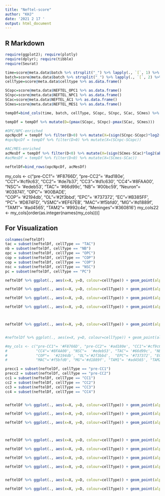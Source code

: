 ```yaml
---
title: "Neftel-score"
author: "KHJ"
date: '2021 2 17 '
output: html_document
---
```


## R Markdown
```r
require(ggplot2); require(plotly)
require(dplyr); require(tibble)
require(Seurat)

time=score@meta.data$batch %>% strsplit("_") %>% lapply(., `[`, 1) %>% as.character() %>% as.data.frame()
batch=score@meta.data$batch %>% strsplit("_") %>% lapply(., `[`, 2) %>% as.character() %>% as.data.frame()
cellType=score@meta.data$celltype %>% as.data.frame()

SCopc=score@meta.data$NEFTEL_OPC1 %>% as.data.frame()
SCnpc=score@meta.data$NEFTEL_NPC1 %>% as.data.frame()
SCac=score@meta.data$NEFTEL_AC1 %>% as.data.frame()
SCmes=score@meta.data$NEFTEL_MES1 %>% as.data.frame()

tempDf=bind_cols(time, batch, cellType, SCopc, SCnpc, SCac, SCmes) %>% setNames(c("time","rep", "cellType", "SCopc", "SCnpc", "SCac", "SCmes"))

tempDf = tempDf %>% mutate(D=(pmax(SCopc, SCnpc)-pmax(SCac, SCmes)))

#OPC/NPC-enriched
opcNpcDf = tempDf %>% filter(D>0) %>% mutate(X=(sign(SCnpc-SCopc)*log2(abs(SCnpc-SCopc)+1)))
#opcNpcDf = tempDf %>% filter(D>0) %>% mutate(X=(SCnpc-SCopc))

#AC/MES-enriched
acMesDf = tempDf %>% filter(D<0) %>% mutate(X=(sign(SCmes-SCac)*log2(abs(SCmes-SCac)+1)))
#acMesDf = tempDf %>% filter(D<0) %>% mutate(X=(SCmes-SCac))

neftelDf=bind_rows(opcNpcDf, acMesDf)
```
my_cols <- c("pre-CC1"= '#F8766D', "pre-CC2"= '#ad180e', "CC1"='#cf9c63', "CC2"= '#de7b37', "CC3"='#d1c630', 
             "CC4"='#8FAA00', "NSC"=  '#edeb53', "TAC"= '#66d99c', "NB"=  '#00bc59', "Neuron"= '#038741', "OPC"= '#00BADE',  
             "COP"=  '#2194db', "OL"='#2f3bbd',  "EPC"= '#737372', "EC"='#B385FF', "PC"= '#D874FD', "VSMC"='#EF67EB', 
             "MAC"='#f5bfd0', "MG"='#d1889f', "TAM1"= '#ad4565', "TAM2"= '#992c4e', "Meninges"='#360816')
my_cols22 <- my_cols[order(as.integer(names(my_cols)))]

## For Visualization
```r
colnames(neftelDf)
tac = subset(neftelDf, cellType == "TAC")
nb = subset(neftelDf, cellType == "NB")
opc = subset(neftelDf, cellType == "OPC")
cop = subset(neftelDf, cellType == "COP")
cop = subset(neftelDf, cellType == "COP")
nsc = subset(neftelDf, cellType == "NSC")
pc = subset(neftelDf, cellType == "PC")

neftelDf %>% ggplot(., aes(x=X, y=D, colour=cellType)) + geom_point(alpha=0.3, size=0.5, color='#c4c4c2')+ geom_point(data=tac, aes(X, D), color=c('#66d99c'), size=0.5) + geom_point(data=nb, aes(X, D), color=c('#00bc59'), size=0.5) + theme_bw() + coord_fixed(xlim=c(-1.5,1.5), ylim=c(-1.5,1.5)) + geom_vline(xintercept = 0, linetype="dotted") +geom_hline(yintercept = 0, linetype="dotted") + labs(x = "Meta-module score", y = "Meta-module score")

neftelDf %>% ggplot(., aes(x=X, y=D, colour=cellType)) + geom_point(alpha=0.3, size=0.5, color='#c4c4c2')+ geom_point(data=opc, aes(X, D), color=c('#00BADE'), size=0.5) + geom_point(data=cop, aes(X, D), color=c('#2194db'), size=0.5) + theme_bw() + coord_fixed(xlim=c(-1.5,1.5), ylim=c(-1.5,1.5)) + geom_vline(xintercept = 0, linetype="dotted") +geom_hline(yintercept = 0, linetype="dotted") + labs(x = "Meta-module score", y = "Meta-module score")

neftelDf %>% ggplot(., aes(x=X, y=D, colour=cellType)) + geom_point(alpha=0.3, size=0.5, color='#c4c4c2')+ geom_point(data=nsc, aes(X, D), color=c('#edeb53'), size=0.5) + theme_bw() + coord_fixed(xlim=c(-1.5,1.5), ylim=c(-1.5,1.5)) + geom_vline(xintercept = 0, linetype="dotted") +geom_hline(yintercept = 0, linetype="dotted") + labs(x = "Meta-module score", y = "Meta-module score")

neftelDf %>% ggplot(., aes(x=X, y=D, colour=cellType)) + geom_point(alpha=0.3, size=0.5, color='#c4c4c2')+ geom_point(data=pc, aes(X, D), color=c('#D874FD'), size=0.5) + theme_bw() + coord_fixed(xlim=c(-1.5,1.5), ylim=c(-1.5,1.5)) + geom_vline(xintercept = 0, linetype="dotted") +geom_hline(yintercept = 0, linetype="dotted") + labs(x = "Meta-module score", y = "Meta-module score")



neftelDf %>% ggplot(., aes(x=X, y=D, colour=cellType)) + geom_point(alpha=0.3, size=0.5, color='#c4c4c2')+ geom_point(data=tac, aes(X, D), color=c('#66d99c'), size=0.5) + geom_point(data=nb, aes(X, D), color=c('#00bc59'), size=0.5) + geom_point(data=opc, aes(X, D), color=c('#00BADE'), size=0.5) + geom_point(data=cop, aes(X, D), color=c('#2194db'), size=0.5) + geom_point(data=nsc, aes(X, D), color=c('#edeb53'), size=0.5) + geom_point(data=pc, aes(X, D), color=c('#D874FD'), size=0.5)  + theme_bw() + coord_fixed(xlim=c(-1.5,1.5), ylim=c(-1.5,1.5)) + geom_vline(xintercept = 0, linetype="dotted") +geom_hline(yintercept = 0, linetype="dotted") + labs(x = "Meta-module score", y = "Meta-module score")


#neftelDf %>% ggplot(., aes(x=X, y=D, colour=cellType)) + geom_point(alpha=0.8, size=1) + theme_bw() + facet_wrap(cellType ~ ., ncol=3) + coord_fixed(xlim=c(-1.5,1.5), ylim=c(-1.5,1.5)) ++
```
```r

#my_cols <- c("pre-CC1"= '#F8766D', "pre-CC2"= '#ad180e', "CC1"='#cf9c63', "CC2"= '#de7b37', "CC3"='#d1c630', 
#             "CC4"='#8FAA00', "NSC"=  '#edeb53', "TAC"= '#66d99c', "NB"=  '#00bc59', "Neuron"= '#038741', "OPC"= '#00BADE',  
#             "COP"=  '#2194db', "OL"='#2f3bbd',  "EPC"= '#737372', "EC"='#B385FF', "PC"= '#D874FD', "VSMC"='#EF67EB', 
#             "MAC"='#f5bfd0', "MG"='#d1889f', "TAM1"= '#ad4565', "TAM2"= '#992c4e', "Meninges"='#360816')

precc1 = subset(neftelDf, cellType == "pre-CC1")
precc2 = subset(neftelDf, cellType == "pre-CC2")
cc1 = subset(neftelDf, cellType == "CC1")
cc2 = subset(neftelDf, cellType == "CC2")
cc3 = subset(neftelDf, cellType == "CC3")
cc4 = subset(neftelDf, cellType == "CC4")


neftelDf %>% ggplot(., aes(x=X, y=D, colour=cellType)) + geom_point(alpha=0.3, size=0.5, color='#c4c4c2')+ geom_point(data=cc1, aes(X, D), color=c('#cf9c63'), size=0.5) + geom_point(data=cc2, aes(X, D), color=c('#de7b37'), size=0.5) + theme_bw() + coord_fixed(xlim=c(-1.5,1.5), ylim=c(-1.5,1.5)) + geom_vline(xintercept = 0, linetype="dotted") +geom_hline(yintercept = 0, linetype="dotted") + labs(x = "Meta-module score", y = "Meta-module score")

neftelDf %>% ggplot(., aes(x=X, y=D, colour=cellType)) + geom_point(alpha=0.3, size=0.5, color='#c4c4c2') + geom_point(data=cc3, aes(X, D), color=c('#d1c630'), size=0.5) + geom_point(data=cc4, aes(X, D), color=c('#8FAA00'), size=0.5) + theme_bw() + coord_fixed(xlim=c(-1.5,1.5), ylim=c(-1.5,1.5)) + geom_vline(xintercept = 0, linetype="dotted") +geom_hline(yintercept = 0, linetype="dotted") + labs(x = "Meta-module score", y = "Meta-module score")

neftelDf %>% ggplot(., aes(x=X, y=D, colour=cellType)) + geom_point(alpha=0.3, size=0.5, color='#c4c4c2')+ geom_point(data=precc1, aes(X, D), color=c('#F8766D'), size=0.5) + geom_point(data=precc2, aes(X, D), color=c('#ad180e'), size=0.5) + theme_bw() + coord_fixed(xlim=c(-1.5,1.5), ylim=c(-1.5,1.5)) + geom_vline(xintercept = 0, linetype="dotted") +geom_hline(yintercept = 0, linetype="dotted") + labs(x = "Meta-module score", y = "Meta-module score")



neftelDf %>% ggplot(., aes(x=X, y=D, colour=cellType)) + geom_point(alpha=0.3, size=0.5, color='#c4c4c2')+ geom_point(data=cc1, aes(X, D), color=c('#cf9c63'), size=0.5) + theme_bw() + coord_fixed(xlim=c(-1.5,1.5), ylim=c(-1.5,1.5)) + geom_vline(xintercept = 0, linetype="dotted") +geom_hline(yintercept = 0, linetype="dotted") + labs(x = "Meta-module score", y = "Meta-module score")

neftelDf %>% ggplot(., aes(x=X, y=D, colour=cellType)) + geom_point(alpha=0.3, size=0.5, color='#c4c4c2')+ geom_point(data=cc2, aes(X, D), color=c('#de7b37'), size=0.5) + theme_bw() + coord_fixed(xlim=c(-1.5,1.5), ylim=c(-1.5,1.5)) + geom_vline(xintercept = 0, linetype="dotted") +geom_hline(yintercept = 0, linetype="dotted") + labs(x = "Meta-module score", y = "Meta-module score")

neftelDf %>% ggplot(., aes(x=X, y=D, colour=cellType)) + geom_point(alpha=0.3, size=0.5, color='#c4c4c2')+ geom_point(data=cc3, aes(X, D), color=c('#d1c630'), size=0.5) + theme_bw() + coord_fixed(xlim=c(-1.5,1.5), ylim=c(-1.5,1.5)) + geom_vline(xintercept = 0, linetype="dotted") +geom_hline(yintercept = 0, linetype="dotted") + labs(x = "Meta-module score", y = "Meta-module score")

neftelDf %>% ggplot(., aes(x=X, y=D, colour=cellType)) + geom_point(alpha=0.3, size=0.5, color='#c4c4c2')+ geom_point(data=cc4, aes(X, D), color=c('#8FAA00'), size=0.5) + theme_bw() + coord_fixed(xlim=c(-1.5,1.5), ylim=c(-1.5,1.5)) + geom_vline(xintercept = 0, linetype="dotted") +geom_hline(yintercept = 0, linetype="dotted") + labs(x = "Meta-module score", y = "Meta-module score")


neftelDf %>% ggplot(., aes(x=X, y=D, colour=cellType)) + geom_point(alpha=0.3, size=0.5, color='#c4c4c2')+ geom_point(data=precc1, aes(X, D), color=c('#F8766D'), size=0.5) + theme_bw() + coord_fixed(xlim=c(-1.5,1.5), ylim=c(-1.5,1.5)) + geom_vline(xintercept = 0, linetype="dotted") +geom_hline(yintercept = 0, linetype="dotted") + labs(x = "Meta-module score", y = "Meta-module score")

neftelDf %>% ggplot(., aes(x=X, y=D, colour=cellType)) + geom_point(alpha=0.3, size=0.5, color='#c4c4c2')+ geom_point(data=precc2, aes(X, D), color=c('#ad180e'), size=0.5) + theme_bw() + coord_fixed(xlim=c(-1.5,1.5), ylim=c(-1.5,1.5)) + geom_vline(xintercept = 0, linetype="dotted") +geom_hline(yintercept = 0, linetype="dotted") + labs(x = "Meta-module score", y = "Meta-module score")


```
